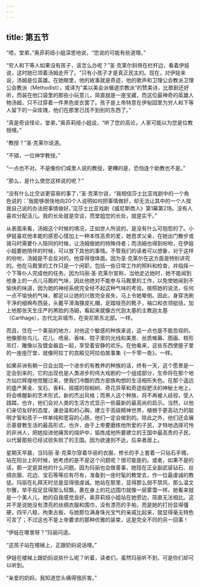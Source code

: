 ```yaml
---
---
---
```

title: 第五节
---




“唔，堂弟，”奥菲莉娅小姐深思地说，“您说的可能有些道理。”

“穷人和下等人如果没有孩子，该怎么办呢？”圣·克莱尔斜倚在栏杆边，看着伊娃说，这时她已领着汤姆走开了。“只有小孩子才是真正民主的。现在，对伊娃来说，汤姆是位英雄。在她眼里，他的故事就是奇迹，他的歌声和卫理公会教派卫理公会教派（Methodist），或译为”美以美会派循道宗教派“的赞美诗，比歌剧还好听，而装在他口袋里的那些小玩意儿，简直就是一座宝藏，而这位最神奇的英雄人物汤姆，只不过穿着一件黑色皮衣罢了。孩子是上帝特意在伊甸园里为穷人和下等人留下的一朵玫瑰，他们在那里已找不到别的东西了。”

“真是奇谈怪论，堂弟，”奥菲莉娅小姐说，“听了您的高论，人家可能以为您是位教授哩。”

“教授？”圣·克莱尔说道。

“不错，一位神学教授。”

“一点也不对。不是像你们城里人说的教授，更糟的是，恐怕连个助教也不是。”

“那么，是什么使您这样说的呢？”

“没有什么比空谈更容易的事了，”圣·克莱尔说，“我相信莎士比亚戏剧中的一个角色说的：‘我能够很快地向20个人说明如何把事情做好，却无法让其中的一个人按我自己说的办法把事情做好。’见莎士比亚戏剧《威尼斯商人》第1幕第2场。没有人喜欢分配活儿。我的长处就是空谈，而堂姐您的长处，就是实干。”

从表面来看，汤姆这个时候的境况，正如世人所说的，是没有什么可抱怨的了。小伊娃喜欢他本能的感恩心情加上一种本性高贵的爱，她恳求父亲，在她出门散步或骑马时需要仆人陪同的时候，让汤姆做她的特殊侍者；而汤姆也得到吩咐，在伊娃小姐要她陪伴的时候，可以放下其他的事情。不管我们的读者可以想象，对于这样的吩咐，汤姆是不会反对的。他穿得很体面。因为圣·克莱尔在这方面是特别讲究的。他在马厩里的工作只是一个闲职，包括一些日常工作的照料和检查，并指挥一个下等仆人完成他的任务。因为玛丽·圣·克莱尔宣称，当他走近她时，她不能闻到他身上的一点儿马厩的气味，因此他绝对不能参与马厩里的工作，以免使她闻到不愉快的味道，因为她的神经系统完全经不起这种气味的考验。按照她的说法，任何一点不愉快的气味，都足以让她的兴致完全丧失，马上令她晕倒。因此，身穿洗刷干净的细棉布西装，头戴平滑海狸皮礼帽，足踏锃亮的靴子，袖口和衣领挺括，加上他那张天生庄严的黑脸的汤姆，看起来就像古代迦太基的主教迦太基（Carthage），古代北非城市，在突尼斯东北部。一样。

而且，住在一个美丽的地方，对他这个敏感的种族来说，这一点也是不能忽视的。他像那些鸟儿、花儿、喷泉、香味、院子里的光线和美景、丝质帷幕、图画、枝形吊灯、雕像以及镀金器皿一起，享受着安静的欢乐。在他看来，这些东西使屋子里的一座座厅堂，就像阿拉丁的宫殿见阿拉伯故事集《一千零一夜》。一样。

如果非洲有朝一日会出现一个进步的有教养的种族的话，终有一天，这个愿景是一定会到来的，它的出现也是人类进步的伟大戏剧的一个组成部分，生命将在那个地方灿烂辉煌地觉醒过来，使我们冷酷的西方部族构想的生活相形失色。在那个遥远的盛产黄金、宝石、香料、摇摆的棕榈树、奇花异草和奇迹般肥沃的神秘土地上，将会唤醒新的艺术形式，新的杰出风格；而黑人这个种族，将不再被人歧视，受人践踏，也许，他们会对人类的生活方式显示一些最新的最高尚的启示。当然，以他们亲切友好的态度，谦逊温和的心胸，建立于高级精神世界，植根于更高动力的聪明才智和孩子一样单纯和宽容的心肠，他们一定会做到的。除此之外，他们还会展示基督教生活的最高形式，也许，由于上帝要磨练他所爱的子民，才特地选择可怜的非洲人，把她投进他痛苦的熔炉中，锻炼成他所要建立的王国中最高贵的子民，以代替那些已经试验失败了的王国。因为欲速则不达，后来者居上。

星期天早晨，当玛丽·圣·克莱尔穿着华丽的衣服，修长的手上套着一只钻石手镯，站在阳台上的时候，她考虑的是不是这个问题呢？很可能是的。或者，如果不是的话，那一定是其他的什么问题。因为玛丽也会做善事，她现在正全副武装钻石、丝绸衣服、花边、宝石等等应有尽有，准备到一座时髦的教堂去，作一位最虔诚的教徒。玛丽在礼拜天时总是显得很虔诚。她站在那里，显得那么弱不禁风，那么温文尔雅，举手投足显得那么轻飘，裹在身上的花边围巾就像一层雾霭一样。她看来就是一个美人儿，她的自我感觉良好。奥菲莉娅小姐站在她旁边，简直无法相比。这并不是说她没有漂亮的丝绸衣服和围巾，没有漂亮的手帕，而是她的打扮显得僵硬，四平八稳，拘束古板，与她那位满身珠光宝气的亲戚比起来，就显得毫无特色可言了；不过这也不是上帝要求的那种优雅的装束，这是完全不同的另一回事！

“伊娃在哪里呀？”玛丽问道。

“这孩子站在楼梯上，正跟奶妈说话哩。”

伊娃在楼梯上跟奶妈说些什么呢？听着，读者们，虽然玛丽听不到，可是你们却可以听到。

“亲爱的奶妈，我知道您头痛得很厉害。”
